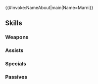 {{#invoke:NameAbout|main|Name=Marni}}{{HeroPage Tabs}}
{{Hero Infobox
|Name=Marni
|Title=Pining for Praise
|WeaponType=Green Axe
|MoveType=Armored
|Origin=Fire Emblem Engage
|Gender=Female
|actorEN=Sarah Williams
|actorJP=青木瑠璃子
|artist=遺伝子ひな
|additionDate=September 17, 2024
|releaseDate=September 18, 2024
|cv1=14
|cv2=900600
|TagID=マロン
|InternalID=1147
|Properties=limited,ghb
|description=A member of the Four Hounds. Relishes praise most of all and regards herself as superior to others. Appears in Fire Emblem Engage.
}}
{{Stats Page
|Lv1HP=21|Lv1ATK=16|Lv1SPD=3|Lv1DEF=11|Lv1RES=10
|GRHP=65|GRATK=70|GRSPD=40|GRDEF=90|GRRES=70
}}
==Skills==
===Weapons===
{{Weapons Table
|weapon1=Iron Axe
|weapon1Default=1
|weapon1Unlock=1
|weapon2=Steel Axe
|weapon2Default=2
|weapon2Unlock=2
|weapon3=Silver Axe
|weapon3Default=4
|weapon3Unlock=3
|weapon4=Praise-Piner Axe
|weapon4Default=5
|weapon4Unlock=5
}}
===Assists===
{{Assists Table}}
===Specials===
{{Specials Table
|special1=Glowing Ember
|special1Default=4
|special1Unlock=3
|special2=Ignis
|special2Unlock=4
}}
===Passives===
{{Passives Table
|passiveA1=Atk/Def Prime 1
|passiveA2=Atk/Def Prime 2
|passiveA3=Atk/Def Prime 3
|passiveA1Unlock=3
|passiveA2Unlock=4
|passiveA3Unlock=5
|passiveB1=Wary Fighter 1
|passiveB2=Wary Fighter 2
|passiveB3=Wary Fighter 3
|passiveB1Unlock=1
|passiveB2Unlock=2
|passiveB3Unlock=4
}}
{{Heroes Navbox}}